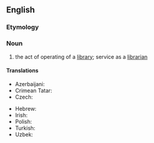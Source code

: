 ==English==

===Etymology===
{{suffix|en|librarian|ship}}

===Noun===
{{en-noun|~}}

# the act of operating of a [[library]]; service as a [[librarian]]

====Translations====
{{trans-top|the act of operating of a library; service as a librarian}}
* Azerbaijani: {{t|az|kitabxanaçılıq}}
* Crimean Tatar: {{t|crh|kitaphanecilik}}
* Czech: {{t|cs|knihovnictví|n}}
{{trans-mid}}
* Hebrew: {{t+|he|ספרנות|f|tr=safranut}}
* Irish: {{t|ga|leabharlannaíocht|f}}
* Polish: {{t|pl|bibliotekarstwo|n}}
* Turkish: {{t+|tr|kütüphanecilik}}
* Uzbek: {{t+|uz|kutubxonachilik}}
{{trans-bottom}}